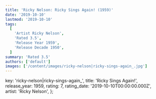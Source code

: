 ```yaml
---
title: 'Ricky Nelson: Ricky Sings Again! (1959)'
date: '2019-10-10'
lastmod: '2019-10-10'
tags:
  [
    'Artist Ricky Nelson',
    'Rated 3.5',
    'Release Year 1959',
    'Release Decade 1950',
  ]
summary: 'Rated 3.5'
authors: ['default']
images: ['/content/images/ricky-nelson|ricky-sings-again_.jpg']
---
```


  key: 'ricky-nelson|ricky-sings-again_',
  title: 'Ricky Sings Again!',
  release_year: 1959,
  rating: 7,
  rating_date: '2019-10-10T00:00:00.000Z',
  artist: 'Ricky Nelson',
};

<MusicRating data={data} />
